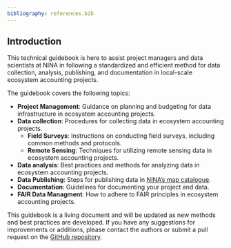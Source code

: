 ```yaml
---
bibliography: references.bib
---
```


## Introduction {.unnumbered}

This technical guidebook is here to assist project managers and data scientists at NINA in following a standardized and efficient method for data collection, analysis, publishing, and documentation in local-scale ecosystem accounting projects.

The guidebook covers the following topics:

- **Project Management**: Guidance on planning and budgeting for data infrastructure in ecosystem accounting projects.
- **Data collection**: Procedures for collecting data in ecosystem accounting projects.
    - **Field Surveys**: Instructions on conducting field surveys, including common methods and protocols.
    - **Remote Sensing**: Techniques for utilizing remote sensing data in ecosystem accounting projects.
- **Data analysis**: Best practices and methods for analyzing data in ecosystem accounting projects.
- **Data Publishing**: Steps for publishing data in [NINA's map catalogue](https://maps.nina.no/).
- **Documentation**: Guidelines for documenting your project and data.
- **FAIR Data Managment**: How to adhere to FAIR principles in ecosystem accounting projects.

This guidebook is a living document and will be updated as new methods and best practices are developed. If you have any suggestions for improvements or additions, please contact the authors or submit a pull request on the [GitHub repository](https://github.com/NINAnor/EAguide).